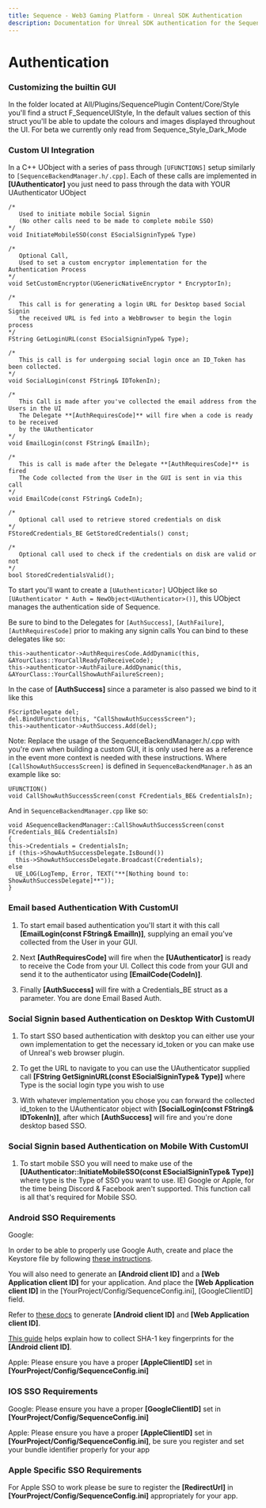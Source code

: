 ```yaml
---
title: Sequence - Web3 Gaming Platform - Unreal SDK Authentication
description: Documentation for Unreal SDK authentication for the Sequence infrastructure stack for web3 gaming.
---
```


# Authentication

### Customizing the builtin GUI

In the folder located at All/Plugins/SequencePlugin Content/Core/Style you'll find a struct F_SequenceUIStyle,
In the default values section of this struct you'll be able to update the colours and images displayed throughout the UI.
For beta we currently only read from Sequence_Style_Dark_Mode

### Custom UI Integration

In a C++ UObject with a series of pass through `[UFUNCTIONS]` setup similarly to `[SequenceBackendManager.h/.cpp]`. Each of these calls are implemented in **[UAuthenticator]** you just need to pass through the data with YOUR UAuthenticator UObject

```
/*
   Used to initiate mobile Social Signin
   (No other calls need to be made to complete mobile SSO)
*/
void InitiateMobileSSO(const ESocialSigninType& Type)

/*
   Optional Call,
   Used to set a custom encryptor implementation for the Authentication Process
*/
void SetCustomEncryptor(UGenericNativeEncryptor * EncryptorIn);

/*
   This call is for generating a login URL for Desktop based Social Signin
   the received URL is fed into a WebBrowser to begin the login process
*/
FString GetLoginURL(const ESocialSigninType& Type); 

/*
   This is call is for undergoing social login once an ID_Token has been collected.
*/
void SocialLogin(const FString& IDTokenIn);

/*
   This Call is made after you've collected the email address from the Users in the UI
   The Delegate **[AuthRequiresCode]** will fire when a code is ready to be received
   by the UAuthenticator
*/
void EmailLogin(const FString& EmailIn);

/*
   This is call is made after the Delegate **[AuthRequiresCode]** is fired
   The Code collected from the User in the GUI is sent in via this call
*/
void EmailCode(const FString& CodeIn);

/*
   Optional call used to retrieve stored credentials on disk
*/
FStoredCredentials_BE GetStoredCredentials() const;

/*
   Optional call used to check if the credentials on disk are valid or not
*/
bool StoredCredentialsValid();
```

To start you'll want to create a `[UAuthenticator]` UObject like so `[UAuthenticator * Auth = NewObject<UAuthenticator>()]`, this UObject manages the authentication side of Sequence.

Be sure to bind to the Delegates for `[AuthSuccess]`, `[AuthFailure]`, `[AuthRequiresCode]` prior to making any signin calls You can bind to these delegates like so:

```
this->authenticator->AuthRequiresCode.AddDynamic(this, &AYourClass::YourCallReadyToReceiveCode);
this->authenticator->AuthFailure.AddDynamic(this, &AYourClass::YourCallShowAuthFailureScreen);
```

In the case of **[AuthSuccess]** since a parameter is also passed we bind to it like this

```
FScriptDelegate del;
del.BindUFunction(this, "CallShowAuthSuccessScreen");
this->authenticator->AuthSuccess.Add(del);
```

Note: Replace the usage of the SequenceBackendManager.h/.cpp with you're own when building a custom GUI,
it is only used here as a reference in the event more context is needed with these instructions.
Where `[CallShowAuthSuccessScreen]` is defined in `SequenceBackendManager.h` as an example like so:

```
UFUNCTION()
void CallShowAuthSuccessScreen(const FCredentials_BE& CredentialsIn);
```

And in `SequenceBackendManager.cpp` like so:

```
void ASequenceBackendManager::CallShowAuthSuccessScreen(const FCredentials_BE& CredentialsIn) 
{
this->Credentials = CredentialsIn;
if (this->ShowAuthSuccessDelegate.IsBound())
  this->ShowAuthSuccessDelegate.Broadcast(Credentials);
else
  UE_LOG(LogTemp, Error, TEXT("**[Nothing bound to: ShowAuthSuccessDelegate]**"));
}
```

### Email based Authentication With CustomUI

1) To start email based authentication you'll start it with this call **[EmailLogin(const FString& EmailIn)]**, supplying an email you've collected from the User in your GUI.

2) Next **[AuthRequiresCode]** will fire when the **[UAuthenticator]** is ready to receive the Code from your UI. Collect this code from your GUI and send it to the authenticator using **[EmailCode(CodeIn)]**.

3) Finally **[AuthSuccess]** will fire with a Credentials_BE struct as a parameter. You are done Email Based Auth.

### Social Signin based Authentication on Desktop With CustomUI

1) To start SSO based authentication with desktop you can either use your own implementation to get the necessary id_token or you can make use of Unreal's web browser plugin.

2) To get the URL to navigate to you can use the UAuthenticator supplied call **[FString GetSigninURL(const ESocialSigninType& Type)]** where Type is the social login type you wish to use

3) With whatever implementation you chose you can forward the collected id_token to the UAuthenticator object with **[SocialLogin(const FString& IDTokenIn)]**, after which **[AuthSuccess]** will fire and you're done desktop based SSO.

### Social Signin based Authentication on Mobile With CustomUI

1) To start mobile SSO you will need to make use of the **[UAuthenticator::InitiateMobileSSO(const ESocialSigninType& Type)]**
   where type is the Type of SSO you want to use. IE) Google or Apple, for the time being Discord & Facebook aren't supported.
   This function call is all that's required for Mobile SSO.

### Android SSO Requirements

Google:

In order to be able to properly use Google Auth, create and place the Keystore file by following [these instructions](https://docs.unrealengine.com/5.1/en-US/signing-android-projects-for-release-on-the-google-play-store-with-unreal-engine/).

You will also need to generate an **[Android client ID]** and a **[Web Application client ID]** for your application. And place the **[Web Application client ID]** in the [YourProject/Config/SequenceConfig.ini], [GoogleClientID] field.

Refer to [these docs](https://developers.google.com/identity/one-tap/android/get-started#api-console) to generate **[Android client ID]** and **[Web Application client ID]**.

[This guide](https://developers.google.com/android/guides/client-auth) helps explain how to collect SHA-1 key fingerprints for the **[Android client ID]**.

Apple: Please ensure you have a proper **[AppleClientID]** set in **[YourProject/Config/SequenceConfig.ini]**

### IOS SSO Requirements
Google: Please ensure you have a proper **[GoogleClientID]** set in **[YourProject/Config/SequenceConfig.ini]**

Apple: Please ensure you have a proper **[AppleClientID]** set in **[YourProject/Config/SequenceConfig.ini]**,
be sure you register and set your bundle identifier properly for your app

### Apple Specific SSO Requirements
For Apple SSO to work please be sure to register the **[RedirectUrl]** in **[YourProject/Config/SequenceConfig.ini]** appropriately for your app.
